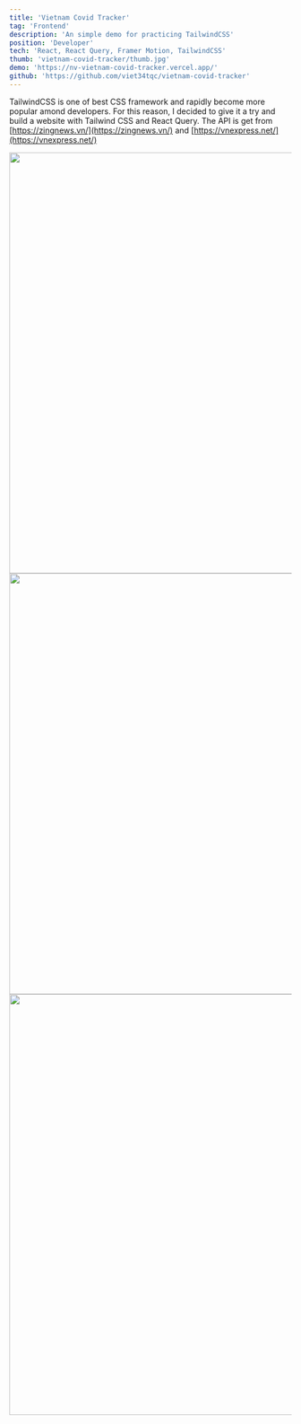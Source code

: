 ```yaml
---
title: 'Vietnam Covid Tracker'
tag: 'Frontend'
description: 'An simple demo for practicing TailwindCSS'
position: 'Developer'
tech: 'React, React Query, Framer Motion, TailwindCSS'
thumb: 'vietnam-covid-tracker/thumb.jpg'
demo: 'https://nv-vietnam-covid-tracker.vercel.app/'
github: 'https://github.com/viet34tqc/vietnam-covid-tracker'
---
```


TailwindCSS is one of best CSS framework and rapidly become more popular amond developers. For this reason, I decided to give it a try and build a website with Tailwind CSS and React Query. The API is get from [https://zingnews.vn/](https://zingnews.vn/) and [https://vnexpress.net/](https://vnexpress.net/)

<Image src="https://i.imgur.com/C3xIbs3.png" width="1280" height="750" />

<Image src="https://i.imgur.com/qUsvMIt.png" width="1280" height="750" />

<Image src="https://i.imgur.com/NOUZipj.png" width="1280" height="750" />
